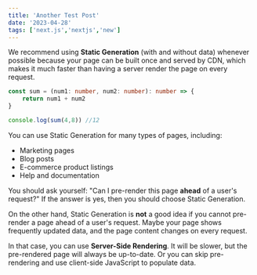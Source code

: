 ```yaml
---
title: 'Another Test Post'
date: '2023-04-28'
tags: ['next.js','nextjs','new']
---
```


We recommend using **Static Generation** (with and without data) whenever possible because your page can be built once and served by CDN, which makes it much faster than having a server render the page on every request.

```ts
const sum = (num1: number, num2: number): number => {
    return num1 + num2
}

console.log(sum(4,8)) //12
```

You can use Static Generation for many types of pages, including:

- Marketing pages
- Blog posts
- E-commerce product listings
- Help and documentation

You should ask yourself: "Can I pre-render this page **ahead** of a user's request?" If the answer is yes, then you should choose Static Generation.


<CustomImage src="https://raw.githubusercontent.com/Overlord-slayer/test-blogposts/main/images/NextLevel1.png" alt="Warning: Next Level Ahead" />

On the other hand, Static Generation is **not** a good idea if you cannot pre-render a page ahead of a user's request. Maybe your page shows frequently updated data, and the page content changes on every request.

In that case, you can use **Server-Side Rendering**. It will be slower, but the pre-rendered page will always be up-to-date. Or you can skip pre-rendering and use client-side JavaScript to populate data.
